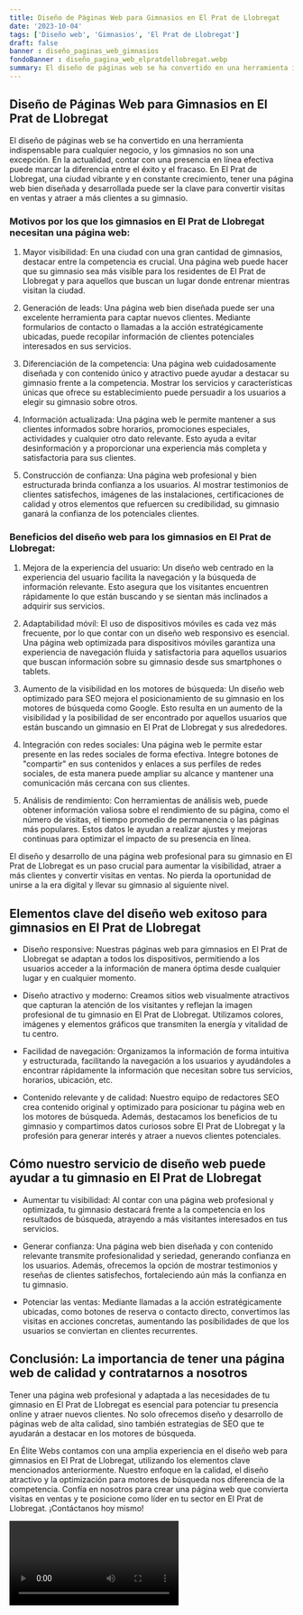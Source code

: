 ```yaml
---
title: Diseño de Páginas Web para Gimnasios en El Prat de Llobregat
date: '2023-10-04'
tags: ['Diseño web', 'Gimnasios', 'El Prat de Llobregat']
draft: false
banner : diseño_paginas_web_gimnasios
fondoBanner : diseño_pagina_web_elpratdellobregat.webp
summary: El diseño de páginas web se ha convertido en una herramienta indispensable para cualquier negocio, y los gimnasios no son una excepción. En la actualidad, contar con una presencia en línea efectiva puede marcar la diferencia entre el éxito y el fracaso. En El Prat de Llobregat, una ciudad vibrante y en constante crecimiento, tener una página web bien diseñada y desarrollada puede ser la clave para convertir visitas en ventas y atraer a más clientes a su gimnasio.
---
```


## Diseño de Páginas Web para Gimnasios en El Prat de Llobregat

El diseño de páginas web se ha convertido en una herramienta indispensable para cualquier negocio, y los gimnasios no son una excepción. En la actualidad, contar con una presencia en línea efectiva puede marcar la diferencia entre el éxito y el fracaso. En El Prat de Llobregat, una ciudad vibrante y en constante crecimiento, tener una página web bien diseñada y desarrollada puede ser la clave para convertir visitas en ventas y atraer a más clientes a su gimnasio.

### Motivos por los que los gimnasios en El Prat de Llobregat necesitan una página web:

1. Mayor visibilidad: En una ciudad con una gran cantidad de gimnasios, destacar entre la competencia es crucial. Una página web puede hacer que su gimnasio sea más visible para los residentes de El Prat de Llobregat y para aquellos que buscan un lugar donde entrenar mientras visitan la ciudad.

2. Generación de leads: Una página web bien diseñada puede ser una excelente herramienta para captar nuevos clientes. Mediante formularios de contacto o llamadas a la acción estratégicamente ubicadas, puede recopilar información de clientes potenciales interesados en sus servicios.

3. Diferenciación de la competencia: Una página web cuidadosamente diseñada y con contenido único y atractivo puede ayudar a destacar su gimnasio frente a la competencia. Mostrar los servicios y características únicas que ofrece su establecimiento puede persuadir a los usuarios a elegir su gimnasio sobre otros.

4. Información actualizada: Una página web le permite mantener a sus clientes informados sobre horarios, promociones especiales, actividades y cualquier otro dato relevante. Esto ayuda a evitar desinformación y a proporcionar una experiencia más completa y satisfactoria para sus clientes.

5. Construcción de confianza: Una página web profesional y bien estructurada brinda confianza a los usuarios. Al mostrar testimonios de clientes satisfechos, imágenes de las instalaciones, certificaciones de calidad y otros elementos que refuercen su credibilidad, su gimnasio ganará la confianza de los potenciales clientes.

### Beneficios del diseño web para los gimnasios en El Prat de Llobregat:

1. Mejora de la experiencia del usuario: Un diseño web centrado en la experiencia del usuario facilita la navegación y la búsqueda de información relevante. Esto asegura que los visitantes encuentren rápidamente lo que están buscando y se sientan más inclinados a adquirir sus servicios.

2. Adaptabilidad móvil: El uso de dispositivos móviles es cada vez más frecuente, por lo que contar con un diseño web responsivo es esencial. Una página web optimizada para dispositivos móviles garantiza una experiencia de navegación fluida y satisfactoria para aquellos usuarios que buscan información sobre su gimnasio desde sus smartphones o tablets.

3. Aumento de la visibilidad en los motores de búsqueda: Un diseño web optimizado para SEO mejora el posicionamiento de su gimnasio en los motores de búsqueda como Google. Esto resulta en un aumento de la visibilidad y la posibilidad de ser encontrado por aquellos usuarios que están buscando un gimnasio en El Prat de Llobregat y sus alrededores.

4. Integración con redes sociales: Una página web le permite estar presente en las redes sociales de forma efectiva. Integre botones de "compartir" en sus contenidos y enlaces a sus perfiles de redes sociales, de esta manera puede ampliar su alcance y mantener una comunicación más cercana con sus clientes.

5. Análisis de rendimiento: Con herramientas de análisis web, puede obtener información valiosa sobre el rendimiento de su página, como el número de visitas, el tiempo promedio de permanencia o las páginas más populares. Estos datos le ayudan a realizar ajustes y mejoras continuas para optimizar el impacto de su presencia en línea.

El diseño y desarrollo de una página web profesional para su gimnasio en El Prat de Llobregat es un paso crucial para aumentar la visibilidad, atraer a más clientes y convertir visitas en ventas. No pierda la oportunidad de unirse a la era digital y llevar su gimnasio al siguiente nivel.

<GifSeo />

<Cta />

## Elementos clave del diseño web exitoso para gimnasios en El Prat de Llobregat

- Diseño responsive: Nuestras páginas web para gimnasios en El Prat de Llobregat se adaptan a todos los dispositivos, permitiendo a los usuarios acceder a la información de manera óptima desde cualquier lugar y en cualquier momento.

- Diseño atractivo y moderno: Creamos sitios web visualmente atractivos que capturan la atención de los visitantes y reflejan la imagen profesional de tu gimnasio en El Prat de Llobregat. Utilizamos colores, imágenes y elementos gráficos que transmiten la energía y vitalidad de tu centro.

- Facilidad de navegación: Organizamos la información de forma intuitiva y estructurada, facilitando la navegación a los usuarios y ayudándoles a encontrar rápidamente la información que necesitan sobre tus servicios, horarios, ubicación, etc.

- Contenido relevante y de calidad: Nuestro equipo de redactores SEO crea contenido original y optimizado para posicionar tu página web en los motores de búsqueda. Además, destacamos los beneficios de tu gimnasio y compartimos datos curiosos sobre El Prat de Llobregat y la profesión para generar interés y atraer a nuevos clientes potenciales.

## Cómo nuestro servicio de diseño web puede ayudar a tu gimnasio en El Prat de Llobregat

- Aumentar tu visibilidad: Al contar con una página web profesional y optimizada, tu gimnasio destacará frente a la competencia en los resultados de búsqueda, atrayendo a más visitantes interesados en tus servicios.

- Generar confianza: Una página web bien diseñada y con contenido relevante transmite profesionalidad y seriedad, generando confianza en los usuarios. Además, ofrecemos la opción de mostrar testimonios y reseñas de clientes satisfechos, fortaleciendo aún más la confianza en tu gimnasio.

- Potenciar las ventas: Mediante llamadas a la acción estratégicamente ubicadas, como botones de reserva o contacto directo, convertimos las visitas en acciones concretas, aumentando las posibilidades de que los usuarios se conviertan en clientes recurrentes.

## Conclusión: La importancia de tener una página web de calidad y contratarnos a nosotros

Tener una página web profesional y adaptada a las necesidades de tu gimnasio en El Prat de Llobregat es esencial para potenciar tu presencia online y atraer nuevos clientes. No solo ofrecemos diseño y desarrollo de páginas web de alta calidad, sino también estrategias de SEO que te ayudarán a destacar en los motores de búsqueda.

En Élite Webs contamos con una amplia experiencia en el diseño web para gimnasios en El Prat de Llobregat, utilizando los elementos clave mencionados anteriormente. Nuestro enfoque en la calidad, el diseño atractivo y la optimización para motores de búsqueda nos diferencia de la competencia. Confía en nosotros para crear una página web que convierta visitas en ventas y te posicione como líder en tu sector en El Prat de Llobregat. ¡Contáctanos hoy mismo!

<Video />

<CtaBot job='Gimnasios' city='El Prat de Llobregat'/>

<Gmaps query='El Prat de Llobregat+españa+maps' />